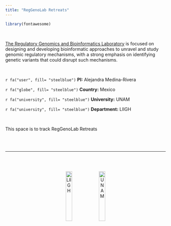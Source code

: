 ```yaml
---
title: "RegGenoLab Retreats"
---
```

```r
library(fontawesome)
```

<script>
   $(document).ready(function() {
     $head = $('#header');
     $head.prepend('<img src=\"Pictures/logo_text.png\" style=\"float: right;width: 250px;\"/>')
   });
</script>

<br>  

[The Regulatory Genomics and Bioinformatics Laboratory](http://liigh.unam.mx/amedina/) is focused on designing and developing bioinformatic approaches to unravel and study genomic regulatory mechanisms, with a strong emphasis on identifying genetic variants that could disrupt such mechanisms. 

<br>  

 `r fa("user", fill= "steelblue")` __PI:__ Alejandra Medina-Rivera
 
 `r fa("globe", fill= "steelblue")` __Country:__ Mexico
 
 `r fa("university", fill= "steelblue")` __University:__ UNAM

 `r fa("university", fill= "steelblue")` __Department:__ LIIGH


<br>  


This space is to track RegGenoLab Retreats 



<br>
<br>

---

<br>
<br>


<center>
 ![LIIGH](Pictures/liigh.png){width=20%}
 ![UNAM](Pictures/UNAM.jpg){width=20%}
</center>


